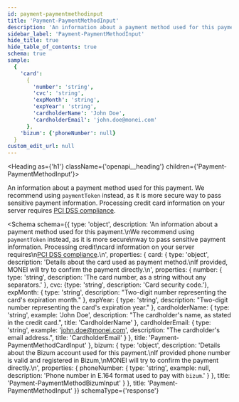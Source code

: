 ```yaml
---
id: payment-paymentmethodinput
title: 'Payment-PaymentMethodInput'
description: 'An information about a payment method used for this payment.'
sidebar_label: 'Payment-PaymentMethodInput'
hide_title: true
hide_table_of_contents: true
schema: true
sample:
  {
    'card':
      {
        'number': 'string',
        'cvc': 'string',
        'expMonth': 'string',
        'expYear': 'string',
        'cardholderName': 'John Doe',
        'cardholderEmail': 'john.doe@monei.com'
      },
    'bizum': {'phoneNumber': null}
  }
custom_edit_url: null
---
```



<Heading as={'h1'} className={'openapi__heading'} children={'Payment-PaymentMethodInput'}></Heading>

An information about a payment method used for this payment.
We recommend using `paymentToken` instead, as it is more secure
way to pass sensitive payment information. Processing credit
card information on your server requires
[PCI DSS compliance](https://www.investopedia.com/terms/p/pci-compliance.asp).

<Schema
  schema={{
    type: 'object',
    description:
      'An information about a payment method used for this payment.\nWe recommend using `paymentToken` instead, as it is more secure\nway to pass sensitive payment information. Processing credit\ncard information on your server requires\n[PCI DSS compliance](https://www.investopedia.com/terms/p/pci-compliance.asp).\n',
    properties: {
      card: {
        type: 'object',
        description:
          'Details about the card used as payment method.\nIf provided, MONEI will try to confirm the payment directly.\n',
        properties: {
          number: {
            type: 'string',
            description: 'The card number, as a string without any separators.'
          },
          cvc: {type: 'string', description: 'Card security code.'},
          expMonth: {
            type: 'string',
            description: "Two-digit number representing the card's expiration month."
          },
          expYear: {
            type: 'string',
            description: "Two-digit number representing the card's expiration year."
          },
          cardholderName: {
            type: 'string',
            example: 'John Doe',
            description: "The cardholder's name, as stated in the credit card.",
            title: 'CardholderName'
          },
          cardholderEmail: {
            type: 'string',
            example: 'john.doe@monei.com',
            description: "The cardholder's email address.",
            title: 'CardholderEmail'
          }
        },
        title: 'Payment-PaymentMethodCardInput'
      },
      bizum: {
        type: 'object',
        description:
          'Details about the Bizum account used for this payment.\nIf provided phone number is valid and registered in Bizum,\nMONEI will try to confirm the payment directly.\n',
        properties: {
          phoneNumber: {
            type: 'string',
            example: null,
            description: 'Phone number in E.164 format used to pay with `bizum`.'
          }
        },
        title: 'Payment-PaymentMethodBizumInput'
      }
    },
    title: 'Payment-PaymentMethodInput'
  }}
  schemaType={'response'}
></Schema>
